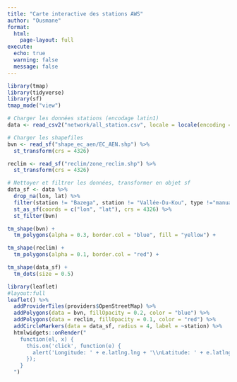 ```yaml
---
title: "Carte interactive des stations AWS"
author: "Ousmane"
format: 
  html:
    page-layout: full
execute:
  echo: true
  warning: false
  message: false
---
```


```r

library(tmap)
library(tidyverse)
library(sf)
tmap_mode("view")
```

```r
# Charger les données stations (encodage latin1)
data <- read_csv2("network/all_station.csv", locale = locale(encoding = "latin1"))

# Charger les shapefiles
bvn <- read_sf("shape_ec_aen/EC_AEN.shp") %>%
  st_transform(crs = 4326)

reclim <- read_sf("reclim/zone_reclim.shp") %>%
  st_transform(crs = 4326)

# Nettoyer et filtrer les données, transformer en objet sf
data_sf <- data %>%
  drop_na(lon, lat) %>%
  filter(station != "Bazega", station != "Vallée-Du-Kou", type !="manual") %>%
  st_as_sf(coords = c("lon", "lat"), crs = 4326) %>%
  st_filter(bvn)

```

```r


tm_shape(bvn) +
  tm_polygons(alpha = 0.3, border.col = "blue", fill = "yellow") +

tm_shape(reclim) +
  tm_polygons(alpha = 0.1, border.col = "red") +

tm_shape(data_sf) +
  tm_dots(size = 0.5)
```

```r
library(leaflet)
#layout:full
leaflet() %>%
  addProviderTiles(providers$OpenStreetMap) %>%
  addPolygons(data = bvn, fillOpacity = 0.2, color = "blue") %>%
  addPolygons(data = reclim, fillOpacity = 0.1, color = "red") %>%
  addCircleMarkers(data = data_sf, radius = 4, label = ~station) %>%
  htmlwidgets::onRender("
    function(el, x) {
      this.on('click', function(e) {
        alert('Longitude: ' + e.latlng.lng + '\\nLatitude: ' + e.latlng.lat);
      });
    }
  ")

```
